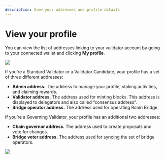 ```yaml
---
description: View your addresses and profile details 
---
```



# View your profile

You can view the list of addresses linking to your validator account by going to your connected wallet and clicking **My profile**.

<img src={profile} width={280} />

If you’re a Standard Validator or a Validator Candidate, your profile has a set of three different addresses:

* **Admin address.** The address to manage your profile, staking activities, and claiming rewards.
* **Validator address.** The address used for minting blocks. This address is displayed to delegators and also called “consensus address”.
* **Bridge operator address.** The address used for operating Ronin Bridge.

If you’re a Governing Validator, your profile has an additional two addresses:
* **Chain governor address.** The address used to create proposals and vote for changes.
* **Bridge voter address.** The address used for syncing the set of bridge operators.

<img src={governingAddresses} width={416} />
